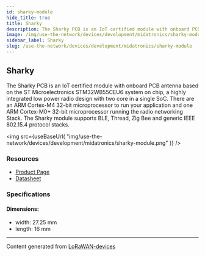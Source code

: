 ```yaml
---
id: sharky-module
hide_title: true
title: Sharky
description: The Sharky PCB is an IoT certified module with onboard PCB antenna based on the ST Microelectronics STM32WB55CEU6 system on chip, a highly integrated low power radio design with two core in a single SoC. There are an ARM Cortex-M4 32-bit microprocessor to run your application and one ARM Cortex-M0+ 32-bit microprocessor running the radio networking Stack. The Sharky module supports BLE, Thread, Zig Bee and generic IEEE 802.15.4 protocol stacks.
image: /img/use-the-network/devices/development/midatronics/sharky-module.png
sidebar_label: Sharky
slug: /use-the-network/devices/development/midatronics/sharky-module
---
```



## Sharky

The Sharky PCB is an IoT certified module with onboard PCB antenna based on the ST Microelectronics STM32WB55CEU6 system on chip, a highly integrated low power radio design with two core in a single SoC. There are an ARM Cortex-M4 32-bit microprocessor to run your application and one ARM Cortex-M0+ 32-bit microprocessor running the radio networking Stack. The Sharky module supports BLE, Thread, Zig Bee and generic IEEE 802.15.4 protocol stacks.

<img
src={useBaseUrl(
"img/use-the-network/devices/development/midatronics/sharky-module.png"
)}
/>

### Resources

- [Product Page](https://midatronics.com/shop/module/sharky-i/)
- [Datasheet](https://midatronics.com/wp-content/uploads/2019/10/Sharky_Module.pdf)

### Specifications

#### Dimensions:
- width: 27.25 mm
- length: 16 mm



---
Content generated from [LoRaWAN-devices](https://github.com/TheThingsNetwork/lorawan-devices)